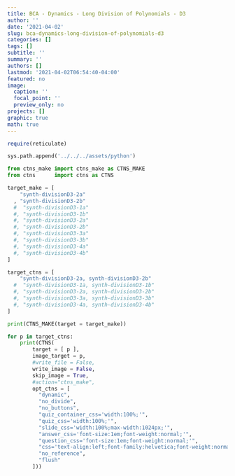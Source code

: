 ```yaml
---
title: BCA - Dynamics - Long Division of Polynomials - D3
author: ''
date: '2021-04-02'
slug: bca-dynamics-long-division-of-polynomials-d3
categories: []
tags: []
subtitle: ''
summary: ''
authors: []
lastmod: '2021-04-02T06:54:40-04:00'
featured: no
image:
  caption: ''
  focal_point: ''
  preview_only: no
projects: []
graphic: true
math: true
---
```

```r
require(reticulate)
```

```python
sys.path.append('../../../assets/python')

from ctns_make import ctns_make as CTNS_MAKE
from ctns      import ctns as CTNS
```

```python
target_make = [
    "synth-divisionD3-2a"
  , "synth-divisionD3-2b"
  #  "synth-divisionD3-1a"
  #, "synth-divisionD3-1b"
  #, "synth-divisionD3-2a"
  #, "synth-divisionD3-2b"
  #, "synth-divisionD3-3a"
  #, "synth-divisionD3-3b"
  #, "synth-divisionD3-4a"
  #, "synth-divisionD3-4b"
]

target_ctns = [
    "synth-divisionD3-2a, synth-divisionD3-2b"
  #  "synth-divisionD3-1a, synth-divisionD3-1b"
  #, "synth-divisionD3-2a, synth-divisionD3-2b"
  #, "synth-divisionD3-3a, synth-divisionD3-3b"
  #, "synth-divisionD3-4a, synth-divisionD3-4b"
]

print(CTNS_MAKE(target = target_make))
```

```python

for p in target_ctns:
    print(CTNS(
        target = [ p ], 
        image_target = p,
        #write_file = False,
        write_image = False,
        skip_image = True,
        #action="ctns_make",
        opt_ctns = [
          "dynamic",
          "no_divide",
          "no_buttons",
          "quiz_container_css='width:100%;'",
          "quiz_css='width:100%;'",
          "slide_css='width:100%;max-width:1024px;'",
          "answer_css='font-size:1em;font-weight:normal;'",
          "question_css='font-size:1em;font-weight:normal;'",
          "css='text-align:left;font-family:helvetica;font-weight:normal;font-size:120%;color:rgb(77,77,77);'",
          "no_reference",
          "flush"
        ]))
```
